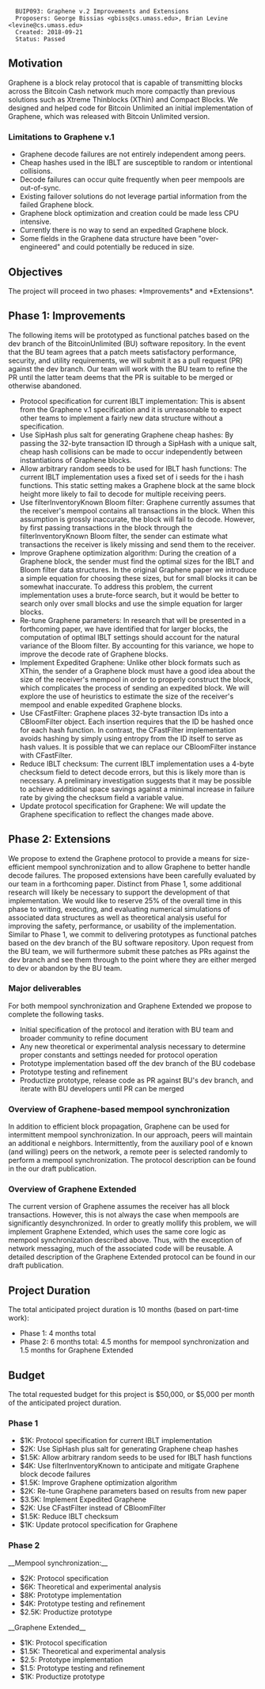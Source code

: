 <pre>
  BUIP093: Graphene v.2 Improvements and Extensions
  Proposers: George Bissias <gbiss@cs.umass.edu>, Brian Levine <levine@cs.umass.edu>
  Created: 2018-09-21
  Status: Passed
</pre>

==Motivation==

Graphene is a block relay protocol that is capable of transmitting blocks across the Bitcoin Cash network much more compactly than previous solutions such as Xtreme Thinblocks (XThin) and Compact Blocks. We designed and helped code for Bitcoin Unlimited an initial implementation of Graphene, which was released with Bitcoin Unlimited version.

===Limitations to Graphene v.1===

* Graphene decode failures are not entirely independent among peers.
* Cheap hashes used in the IBLT are susceptible to random or intentional collisions.
* Decode failures can occur quite frequently when peer mempools are out-of-sync.
* Existing failover solutions do not leverage partial information from the failed Graphene block.
* Graphene block optimization and creation could be made less CPU intensive.
* Currently there is no way to send an expedited Graphene block.
* Some fields in the Graphene data structure have been "over-engineered" and could potentially be reduced in size.

==Objectives==
The project will proceed in two phases: *Improvements* and *Extensions*.

==Phase 1: Improvements==

The following items will be prototyped as functional patches based on the dev branch of the BitcoinUnlimited (BU) software repository. In the event that the BU team agrees that a patch meets satisfactory performance, security, and utility requirements, we will submit it as a pull request (PR) against the dev branch. Our team will work with the BU team to refine the PR until the latter team deems that the PR is suitable to be merged or otherwise abandoned.

* Protocol specification for current IBLT implementation: This is absent from the Graphene v.1 specification and it is unreasonable to expect other teams to implement a fairly new data structure without a specification.
* Use SipHash plus salt for generating Graphene cheap hashes: By passing the 32-byte transaction ID through a SipHash with a unique salt, cheap hash collisions can be made to occur independently between instantiations of Graphene blocks.
* Allow arbitrary random seeds to be used for IBLT hash functions: The current IBLT implementation uses a fixed set of i seeds for the i hash functions. This static setting makes a Graphene block at the same block height more likely to fail to decode for multiple receiving peers.
* Use filterInventoryKnown Bloom filter: Graphene currently assumes that the receiver's mempool contains all transactions in the block. When this assumption is grossly inaccurate, the block will fail to decode. However, by first passing transactions in the block through the filterInventoryKnown Bloom filter, the sender can estimate what transactions the receiver is likely missing and send them to the receiver.
* Improve Graphene optimization algorithm: During the creation of a Graphene block, the sender must find the optimal sizes for the IBLT and Bloom filter data structures. In the original Graphene paper we introduce a simple equation for choosing these sizes, but for small blocks it can be somewhat inaccurate. To address this problem, the current implementation uses a brute-force search, but it would be better to search only over small blocks and use the simple equation for larger blocks.
* Re-tune Graphene parameters: In research that will be presented in a forthcoming paper, we have identified that for larger blocks, the computation of optimal IBLT settings should account for the natural variance of the Bloom filter. By accounting for this variance, we hope to improve the decode rate of Graphene blocks.
* Implement Expedited Graphene: Unlike other block formats such as XThin, the sender of a Graphene block must have a good idea about the size of the receiver's mempool in order to properly construct the block, which complicates the process of sending an expedited block. We will explore the use of heuristics to estimate the size of the receiver's mempool and enable expedited Graphene blocks.
* Use CFastFilter: Graphene places 32-byte transaction IDs into a CBloomFilter object. Each insertion requires that the ID be hashed once for each hash function. In contrast, the CFastFilter implementation avoids hashing by simply using entropy from the ID itself to serve as hash values. It is possible that we can replace our CBloomFilter instance with CFastFilter.
* Reduce IBLT checksum: The current IBLT implementation uses a 4-byte checksum field to detect decode errors, but this is likely more than is necessary. A preliminary investigation suggests that it may be possible to achieve additional space savings against a minimal increase in failure rate by giving the checksum field a variable value.
* Update protocol specification for Graphene: We will update the Graphene specification to reflect the changes made above.

==Phase 2: Extensions==

We propose to extend the Graphene protocol to provide a means for size-efficient mempool synchronization and to allow Graphene to better handle decode failures. The proposed extensions have been carefully evaluated by our team in a forthcoming paper. Distinct from Phase 1, some additional research will likely be necessary to support the development of that implementation. We would like to reserve 25% of the overall time in this phase to writing, executing, and evaluating numerical simulations of associated data structures as well as theoretical analysis useful for improving the safety, performance, or usability of the implementation. Similar to Phase 1, we commit to delivering prototypes as functional patches based on the dev branch of the BU software repository. Upon request from the BU team, we will furthermore submit these patches as PRs against the dev branch and see them through to the point where they are either merged to dev or abandon by the BU team.

===Major deliverables===
For both mempool synchronization and Graphene Extended we propose to complete the following tasks.
* Initial specification of the protocol and iteration with BU team and broader community to refine document
* Any new theoretical or experimental analysis necessary to determine proper constants and settings needed for protocol operation
* Prototype implementation based off the dev branch of the BU codebase
* Prototype testing and refinement
* Productize prototype, release code as PR against BU's dev branch, and iterate with BU developers until PR can be merged

===Overview of Graphene-based mempool synchronization===
In addition to efficient block propagation, Graphene can be used for intermittent mempool synchronization. In our approach, peers will maintain an additional e neighbors. Intermittently, from the auxiliary pool of e known (and willing) peers on the network, a remote peer is selected randomly to perform a mempool synchronization. The protocol description can be found in the our draft publication.

===Overview of Graphene Extended===
The current version of Graphene assumes the receiver has all block transactions. However, this is not always the case when mempools are significantly desynchronized. In order to greatly mollify this problem, we will implement Graphene Extended, which uses the same core logic as mempool synchronization described above. Thus, with the exception of network messaging, much of the associated code will be reusable. A detailed description of the Graphene Extended protocol can be found in our draft publication.

==Project Duration==
The total anticipated project duration is 10 months (based on part-time work):

* Phase 1: 4 months total
* Phase 2: 6 months total: 4.5 months for mempool synchronization and 1.5 months for Graphene Extended

==Budget==

The total requested budget for this project is $50,000, or $5,000 per month of the anticipated project duration.

===Phase 1===
* $1K: Protocol specification for current IBLT implementation
* $2K: Use SipHash plus salt for generating Graphene cheap hashes
* $1.5K: Allow arbitrary random seeds to be used for IBLT hash functions
* $4K: Use filterInventoryKnown to anticipate and mitigate Graphene block decode failures
* $1.5K: Improve Graphene optimization algorithm
* $2K: Re-tune Graphene parameters based on results from new paper
* $3.5K: Implement Expedited Graphene
* $2K: Use CFastFilter instead of CBloomFilter
* $1.5K: Reduce IBLT checksum
* $1K: Update protocol specification for Graphene

===Phase 2===
__Mempool synchronization:__
* $2K: Protocol specification
* $6K: Theoretical and experimental analysis
* $8K: Prototype implementation
* $4K: Prototype testing and refinement
* $2.5K: Productize prototype
__Graphene Extended__
* $1K: Protocol specification
* $1.5K: Theoretical and experimental analysis
* $2.5: Prototype implementation
* $1.5: Prototype testing and refinement
* $1K: Productize prototype

